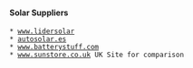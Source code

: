 ==== Solar Suppliers ====

 * [[http://www.lidersolar.es|www.lidersolar]]
 * [[https://autosolar.es/|autosolar.es]]
 * [[https://www.batterystuff.com/|www.batterystuff.com]]
 * [[https://www.sunstore.co.uk/product-category/solar-panel-kits/off-grid-solar-systems/3kw-7kw-off-grid-sysems/|www.sunstore.co.uk]] UK Site for comparison
